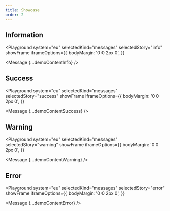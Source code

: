 ```yaml
---
title: Showcase
order: 2
---
```




## Information

<Playground
  system="eu"
  selectedKind="messages"
  selectedStory="info"
  showFrame
  iframeOptions={{
    bodyMargin: '0 0 2px 0',
  }}
>
  <Message {...demoContentInfo} />
</Playground>

## Success

<Playground
  system="eu"
  selectedKind="messages"
  selectedStory="success"
  showFrame
  iframeOptions={{
    bodyMargin: '0 0 2px 0',
  }}
>
  <Message {...demoContentSuccess} />
</Playground>

## Warning

<Playground
  system="eu"
  selectedKind="messages"
  selectedStory="warning"
  showFrame
  iframeOptions={{
    bodyMargin: '0 0 2px 0',
  }}
>
  <Message {...demoContentWarning} />
</Playground>

## Error

<Playground
  system="eu"
  selectedKind="messages"
  selectedStory="error"
  showFrame
  iframeOptions={{
    bodyMargin: '0 0 2px 0',
  }}
>
  <Message {...demoContentError} />
</Playground>
